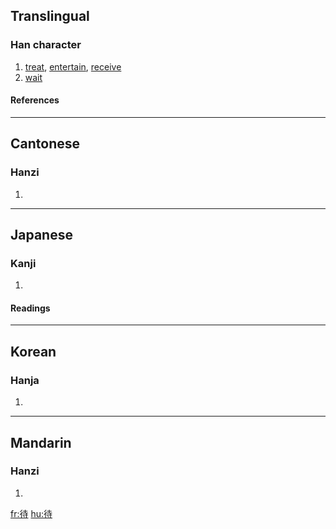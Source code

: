 ==Translingual==
===Han character===
{{Han char|rn=60|rad=彳|as=06|sn=9|four=2424<sub>1</sub>|canj=竹人土木戈 (HOGDI)}}
# [[treat]], [[entertain]], [[receive]]
# [[wait]]
====References====
{{Han ref|kx=0366.050|dkj=10085|dj=0686.110|hdz=20818.070|uh=5F85|ud=24453|bh=ABDD|bd=43997}}
----
==Cantonese==
===Hanzi===
{{yue-hanzi|jyut=|y=doi6}}
# {{defn|Cantonese}}
----
==Japanese==
===Kanji===
{{ja-kanji|grade=|rs=彳06}}
# {{defn|Japanese}} 
====Readings====
{{ja-readings|on=[[たい]] (tai), [[だい]] (dai)|kun=[[まつ]] (matsu)}}
----
==Korean==
===Hanja===
{{ko-hanja|hangeul=대|eumhun=|rv=dae|mr=tae|y=tay}}
# {{defn|Korean}}
----
==Mandarin==
===Hanzi===
{{cmn-hanzi|pin=[[dài]] (dai4)|wg=tai<sup>4</sup>}}
# {{defn|Mandarin}}

[[fr:待]]
[[hu:待]]